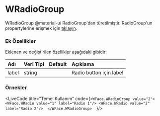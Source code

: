 
# WRadioGroup

WRadioGroup @material-ui RadioGroup'dan türetilmiştir.
RadioGroup'un propertylerine erişmek için [tıklayın](https://material-ui.com/api/radio-group/).

### Ek Özellikler

Eklenen ve değiştirilen özellikler aşağıdaki gibidir:

| Adı                 | Veri Tipi                                                     | Default | Açıklama                                        |
|:--------------------|:--------------------------------------------------------------|:--------|:------------------------------------------------|
| label               | string                                                        |         | Radio button için label                         |


### Örnekler

<LiveCode title="Temel Kullanım" code={`
<WFace.WRadioGroup value="2">
  <WFace.WRadio value="1" label="Radio 1"/>
  <WFace.WRadio value="2" label="Radio 2"/> 
</WFace.WRadioGroup>  
`}/>